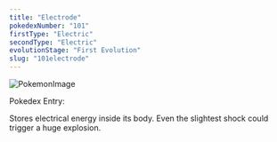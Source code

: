 ```yaml
---
title: "Electrode"
pokedexNumber: "101"
firstType: "Electric"
secondType: "Electric"
evolutionStage: "First Evolution"
slug: "101electrode"
---
```


![PokemonImage](https://archives.bulbagarden.net/media/upload/thumb/d/db/0101Electrode.png/140px-0101Electrode.png)

Pokedex Entry:

Stores electrical energy inside its body. Even the slightest shock could trigger a huge explosion.
